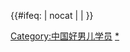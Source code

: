 {{Navbox
|name = 中国好男儿全国12强学员<!-- 广东卫视举办的《中国好男儿》选秀节目全国12强选手。 -->
|title = 《[[中国好男儿]]》全国12强
|state = expand
| listclass = hlist
|group1 = 相关系列
|list1 = * [[广东卫视]]
* [[加油好男儿]]
* [[快乐男声]]
* [[中国好声音]]
* [[梦想中国]]
* [[快乐女声]]
* [[中国正在听]]
* [[加油东方天使]]
* [[来吧灰姑娘]]
|group2 =  [[中国好男儿|2014年]]
|list2 = * [[林柏叡]]
* [[金瀚]]
* [[热亚提]]
* [[老豹]]
* [[林辉瑝]]
* [[李得嘉]]
* [[0086男团|刘宇超]]
* [[管栎]]
* [[刘鑫]]
* [[赵延龙]]
* [[贾征宇]]
* [[汪铎]]
|below = 附註：以上為该比赛12强选手。
}}
{{#ifeq: {{{1}}} | nocat | <!--空--> | [[Category:中国好男儿学员]] }}
<noinclude>[[Category:中国好男儿|*]]</noinclude>